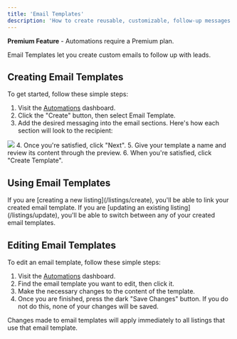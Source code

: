 ```yaml
---
title: 'Email Templates'
description: 'How to create reusable, customizable, follow-up messages.'
---
```


<Tip>**Premium Feature** - Automations require a Premium plan.</Tip>

Email Templates let you create custom emails to follow up with leads.

## Creating Email Templates

To get started, follow these simple steps:
1. Visit the [Automations](https://listingopen.com/automations) dashboard.
2. Click the "Create" button, then select Email Template.
3. Add the desired messaging into the email sections. Here's how each section will look to the recipient:
<img src="https://listingopen-photos.s3.us-east-2.amazonaws.com/guides/email_1.png" />
4. Once you're satisfied, click "Next".
5. Give your template a name and review its content through the preview.
6. When you're satisfied, click "Create Template".

## Using Email Templates

<AccordionGroup>
  <Accordion icon="house" title="Creating a new listing">
    If you are [creating a new listing](/listings/create), you'll be able to link your created email template.
  </Accordion>
  <Accordion icon="house-circle-check" title="Updating an existing listing">
    If you are [updating an existing listing](/listings/update), you'll be able to switch between any of your created email templates.
  </Accordion>
</AccordionGroup>

## Editing Email Templates

To edit an email template, follow these simple steps:
1. Visit the [Automations](https://listingopen.com/automations) dashboard.
2. Find the email template you want to edit, then click it.
3. Make the necessary changes to the content of the template.
4. Once you are finished, press the dark "Save Changes" button. If you do not do this, none of your changes will be saved.

<Note>Changes made to email templates will apply immediately to all listings that use that email template.</Note>
